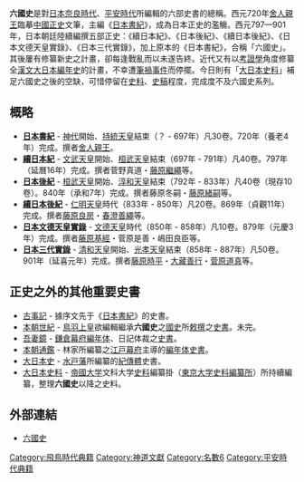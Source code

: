 {{japanese|japanese=六国史|kana=りっこくし|romaji=Rikkokushi}}
'''六國史'''是對[[日本|日本]][[奈良時代|奈良時代]]、[[平安時代|平安時代]]所編輯的六部史書的總稱。西元720年[[舍人親王|舍人親王]]臨摹[[正史|中國正史]]文筆，主編《[[日本書紀|日本書紀]]》，成為日本正史的濫觴。西元797—901年，日本朝廷陸續編撰五部正史：《續日本紀》、《日本後紀》、《續日本後紀》、《日本文德天皇實錄》、《日本三代實錄》，加上原本的《日本書紀》，合稱「六國史」。其後屢有修纂新史之計畫，卻每逢戰亂而以未遂告終。近代又有以[[考證學|考證學]]角度修纂全[[漢文|漢文]][[大日本編年史|大日本編年史]]的計畫，不幸遭[[筆禍事件|筆禍事件]]而停擺。今日則有「[[大日本史料|大日本史料]]」補足六國史之後的空缺，可惜停留在[[史料|史料]]、[[史稿|史稿]]程度，完成度不及六國史系列。

== 概略 ==
*'''[[日本書紀|日本書紀]]''' - [[日本神話|神代]]開始、[[持統天皇|持統天皇]]結束（？ - 697年）凡30卷。720年（養老4年）完成。撰者[[舍人親王|舍人親王]]。
*'''[[續日本紀|續日本紀]]''' - [[文武天皇|文武天皇]]開始、[[桓武天皇|桓武天皇]]結束（697年 - 791年）凡40卷。797年（延曆16年）完成。撰者菅野真道・[[藤原繼繩|藤原繼繩]]等。
*'''[[日本後紀|日本後紀]]''' - [[桓武天皇|桓武天皇]]開始、[[淳和天皇|淳和天皇]]結束（792年 - 833年）凡40卷（現存10卷）。840年（承和7年）完成。撰者藤原冬嗣・[[藤原緒嗣|藤原緒嗣]]等。
*'''[[續日本後紀|續日本後紀]]''' - [[仁明天皇|仁明天皇]]時代（833年 - 850年）凡20卷。869年（貞觀11年）完成。撰者[[藤原良房|藤原良房]]・[[春澄善繩|春澄善繩]]等。
*'''[[日本文德天皇實錄|日本文德天皇實錄]]''' - [[文德天皇|文德天皇]]時代（850年 - 858年）凡10卷。879年（元慶3年）完成。撰者[[藤原基經|藤原基經]]・菅原是善・嶋田良臣等。
*'''[[日本三代實錄|日本三代實錄]]''' - [[清和天皇|清和天皇]]開始、[[光孝天皇|光孝天皇]]結束（858年 - 887年）凡50卷。901年（延喜元年）完成。撰者[[藤原時平|藤原時平]]・[[大藏善行|大藏善行]]・[[菅原道真|菅原道真]]等。

== 正史之外的其他重要史書 ==
* [[古事記|古事記]] - 據序文先于《[[日本書紀|日本書紀]]》的史書。
* [[本朝世紀|本朝世紀]] - [[鳥羽天皇|鳥羽上皇]]欲編輯繼承'''六國史'''之[[國史|國史]]所[[敕撰|敕撰]]之[[史書|史書]]。未完。
* [[吾妻鏡|吾妻鏡]] - [[鎌倉幕府|鎌倉幕府]][[編年体|編年体]]、日記体裁之[[史書|史書]]。
* [[本朝通鑑|本朝通鑑]] - 林家所編纂之[[江戸幕府|江戸幕府]]主導的[[編年体|編年体]][[史書|史書]]。
* [[大日本史|大日本史]] - [[水戸藩|水戸藩]]所編纂的[[紀傳體|紀傳體]]史書。
* [[大日本史料|大日本史料]] - [[東京帝國大学|帝國大学]]文科大学[[史料|史料]]編纂掛（[[東京大学史料編纂所|東京大学史料編纂所]]）所持續編纂，整理'''六國史'''以降之史料。

== 外部連結 ==
{{Wikisource}}
* [https://web.archive.org/web/20130815051544/http://miko.org/~uraki/kuon/furu/furu_index1.htm 六國史]

{{六國史}}


{{Authority control}}
[[Category:飛鳥時代典籍|Category:飛鳥時代典籍]]
[[Category:神道文獻|Category:神道文獻]]
[[Category:名數6|Category:名數6]]
[[Category:平安時代典籍|Category:平安時代典籍]]